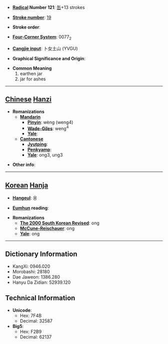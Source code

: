 * '''[[Wiktionary:Chinese radical index| Radical]] Number 121''': [[Wiktionary:Chinese radical index 缶|缶]]+13 strokes

* '''[[Wiktionary:Chinese total strokes index|Stroke number]]''': [[Wiktionary:Chinese total strokes index 19|19]]

* '''Stroke order''': 

* '''[[Wiktionary:Chinese four corner index|Four-Corner System]]''': 0077<sub>2</sub>

* '''[[Wiktionary:Chinese Cangjie index|Cangjie input]]''': 卜女土山 (YVGU)

* '''Graphical Significance and Origin''': 

* '''Common Meaning'''
*#earthen jar
*# jar for ashes


----

== [[Chinese]] [[Hanzi]] ==

* '''Romanizations'''
** '''[[Mandarin]]'''
*** '''[[Pinyin]]''': wèng (weng4)
*** '''[[Wade-Giles]]''': weng<sup>4</sup>
*** '''[[Yale]]''': 
** '''[[Cantonese]]'''
*** '''[[Jyutping]]''':
*** '''[[Penkyamp]]''': 
*** '''[[Yale]]''': ong3, ung3

* '''Other info''': 

----

== [[Korean]] [[Hanja]] ==

* '''[[Hangeul]]''': 옹

* '''[[Eumhun]] reading''': 

* '''Romanizations'''
** '''[[The 2000 South Korean Revised Romanization|The 2000 South Korean Revised]]''': ong
** '''[[McCune-Reischauer]]''': ong
** '''[[Yale]]''': ong

----

== Dictionary Information ==

* KangXi: 0946.020
* Morobashi: 28180
* Dae Jaweon: 1386.280
* Hanyu Da Zidian: 52939.120

== Technical Information ==

* '''Unicode''':
** Hex: 7F4B
** Decimal: 32587
* '''Big5''':
** Hex: F2B9
** Decimal: 62137
